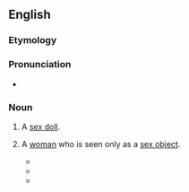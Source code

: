==English==

===Etymology===
{{compound|en|fuck|doll}}

===Pronunciation===
* {{audio|en|En-au-fuckdoll.ogg|Audio (AU)}}

===Noun===
{{en-noun}}

# {{lb|en|slang|vulgar}} A [[sex doll]].
# {{lb|en|slang|vulgar|derogatory}} A [[woman]] who is seen only as a [[sex object]].
#* {{quote-text|en|year=1999|author=Carol Benson & Alan Metz|title=The Madonna Companion|page=269|isbn=0825671949|passage=Cultural critics ask 'Is Madonna a glamorized '''fuckdoll''' or the queen of dramatic critique?'}}
#* {{quote-book|en|year=2006|author=Stephen Romano|title=The Riot ACT|publisher=Lulu.com|isbn=1847280307|page=132
|passage=She would be a kept woman. / Devoted. / Loyal. / A '''fuckdoll''' in black-and-white-and-red.}}
#* {{quote-book|en|year=2006|author=Rachel Kramer Bussel|title=Glamour Girls: Femme/femme Erotica|publisher=Haworth Press|isbn=1560235349|page=144
|passage=I came, my cries muffled by the gag, reduced to a blind, dumb '''fuckdoll'''}}